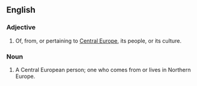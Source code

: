 ==English==

===Adjective===
{{en-adj|pos=[[Central]] [[European]]|-}}

# Of, from, or pertaining to [[Central Europe]], its people, or its culture.

===Noun===
{{en-noun|sg=[[Central]] [[European]]}}

# A Central European person; one who comes from or lives in Northern Europe.